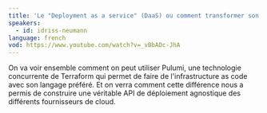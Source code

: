 ```yaml
---
title: 'Le "Deployment as a service" (DaaS) ou comment transformer son "infrastructure as code" en véritable API et produit'
speakers:
  - id: idriss-neumann
language: french
vod: https://www.youtube.com/watch?v=_vBbADc-JhA
---
```


On va voir ensemble comment on peut utiliser Pulumi, une technologie concurrente de Terraform qui permet de faire de l'infrastructure as code avec son 
langage préféré. Et on verra comment cette différence nous a permis de construire une véritable API de déploiement agnostique des différents fournisseurs 
de cloud.
